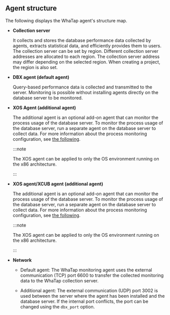 ## Agent structure

The following displays the WhaTap agent's structure map. 

<Xclude product='cubrid'>

<ImgLang img='agent-xos-architecture.png' desc='Agent structure map' />

</Xclude>

<InDoc product='cubrid'>

<ImgLang img='agent-xos-xcub-architecture.png' desc='Agent structure map' />

</InDoc>

-   **Collection server**

    It collects and stores the database performance data collected by agents, extracts statistical data, and efficiently provides them to users. The collection server can be set by region. Different collection server addresses are allocated to each region. The collection server address may differ depending on the selected region. When creating a project, the region is also set.

-   **DBX agent (default agent)**

    Query-based performance data is collected and transmitted to the server. Monitoring is possible without installing agents directly on the database server to be monitored.

<Xclude product='cubrid'>

-   **XOS Agent (additional agent)**

    The additional agent is an optional add-on agent that can monitor the process usage of the database server. To monitor the process usage of the database server, run a separate agent on the database server to collect data. For more information about the process monitoring configuration, see [the following](agent-manage).

    :::note

    The XOS agent can be applied to only the OS environment running on the x86 architecture.

    :::

</Xclude>
<InDoc product='cubrid'>

-   **XOS agent/XCUB agent (additional agent)**

    The additional agent is an optional add-on agent that can monitor the process usage of the database server. To monitor the process usage of the database server, run a separate agent on the database server to collect data. For more information about the process monitoring configuration, see [the following](agent-manage).

    :::note

    The XOS agent can be applied to only the OS environment running on the x86 architecture.

    :::

</InDoc>

-   **Network**

    -   Default agent: The WhaTap monitoring agent uses the external communication (TCP) port 6600 to transfer the collected monitoring data to the WhaTap collection server.

    -   Additional agent: The external communication (UDP) port 3002 is used between the server where the agent has been installed and the database server. If the internal port conflicts, the port can be changed using the `dbx_port` option.
